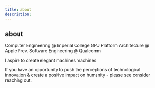 ```yaml
---
title: about
description: 
---
```


## about

Computer Engineering @ Imperial College 
GPU Platform Architecture @ Apple
Prev. Software Engineering @ Qualcomm

I aspire to create elegant machines machines.

If you have an opportunity to push the perceptions of technological innovation & create a positive impact on humanity - please see consider reaching out.

